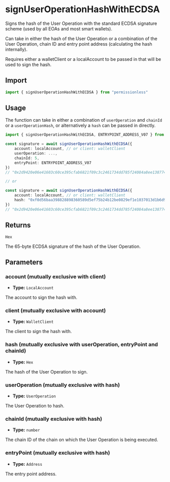 
<VersionWarning version="0.2" />

# signUserOperationHashWithECDSA

Signs the hash of the User Operation with the standard ECDSA signature scheme (used by all EOAs and most smart wallets).

Can take in either the hash of the User Operation or a combination of the User Operation, chain ID and entry point address (calculating the hash internally).

Requires either a walletClient or a localAccount to be passed in that will be used to sign the hash.

## Import

```ts
import { signUserOperationHashWithECDSA } from "permissionless"
```

## Usage

The function can take in either a combination of `userOperation` and `chainId` or a `userOperationHash`, or alternatively a `hash` can be passed in directly.

```ts
import { signUserOperationHashWithECDSA, ENTRYPOINT_ADDRESS_V07 } from "permissionless"

const signature = await signUserOperationHashWithECDSA({
    account: localAccount, // or client: walletClient
    userOperation: ...,
    chainId: 5,
    entryPoint: ENTRYPOINT_ADDRESS_V07
})
// "0x2d9420e06e41603c60ce395cfab6821f09c3c2461734dd785f24084a8ee138774f5d1910fb6d2d560934b21946a9667ada6077b5ac143c0d6a5d93e903c172101b"

// or

const signature = await signUserOperationHashWithECDSA({
    account: localAccount, // or client: walletClient
    hash: "0xf0d56baa398828898360589d5ef75b24b12be0829ef1e1037013d1b6d9dda1f2"
})
// "0x2d9420e06e41603c60ce395cfab6821f09c3c2461734dd785f24084a8ee138774f5d1910fb6d2d560934b21946a9667ada6077b5ac143c0d6a5d93e903c172101b"
```



## Returns

`Hex`

The 65-byte ECDSA signature of the hash of the User Operation.

## Parameters

### account (mutually exclusive with client)

- **Type:** `LocalAccount`

The account to sign the hash with.

### client (mutually exclusive with account)

- **Type:** `WalletClient`

The client to sign the hash with.

### hash (mutually exclusive with userOperation, entryPoint and chainId)

- **Type:** `Hex`

The hash of the User Operation to sign.

### userOperation (mutually exclusive with hash)

- **Type:** `UserOperation`

The User Operation to hash.

### chainId (mutually exclusive with hash)

- **Type:** `number`

The chain ID of the chain on which the User Operation is being executed.

### entryPoint (mutually exclusive with hash)

- **Type:** `Address`

The entry point address.